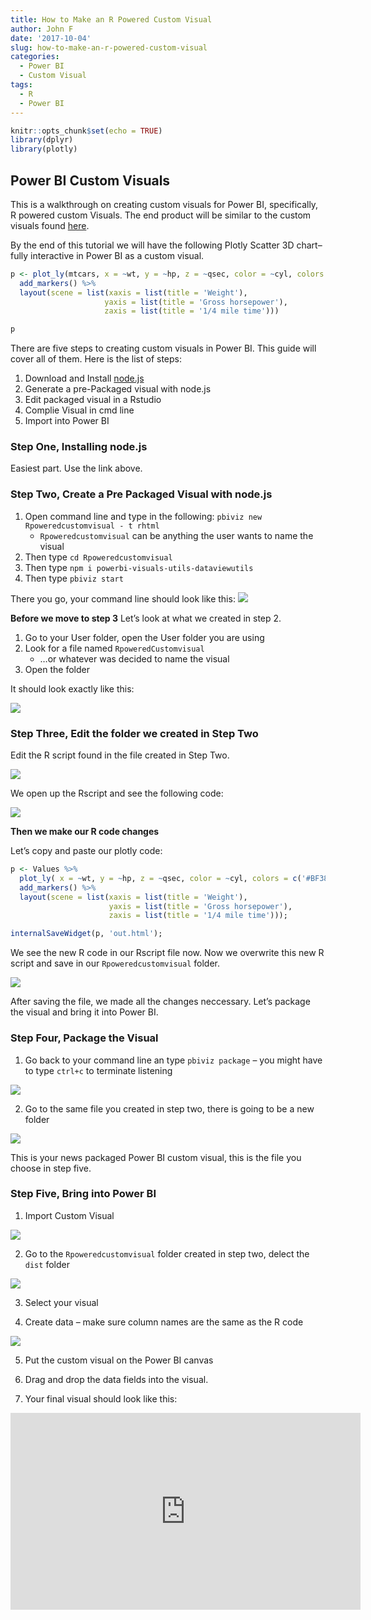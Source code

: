 ```yaml
---
title: How to Make an R Powered Custom Visual
author: John F
date: '2017-10-04'
slug: how-to-make-an-r-powered-custom-visual
categories:
  - Power BI
  - Custom Visual
tags:
  - R
  - Power BI
---
```


```r
knitr::opts_chunk$set(echo = TRUE)
library(dplyr)
library(plotly)
```


## Power BI Custom Visuals

This is a walkthrough on creating custom visuals for Power BI, specifically, R powered custom Visuals. The end product will be similar to the custom visuals found [here](https://powerbi.microsoft.com/en-us/documentation/powerbi-desktop-r-powered-custom-visuals/).  

By the end of this tutorial we will have the following Plotly Scatter 3D chart--fully interactive in Power BI as a custom visual. 

```r
p <- plot_ly(mtcars, x = ~wt, y = ~hp, z = ~qsec, color = ~cyl, colors = c('#BF382A', '#0C4B8E')) %>%
  add_markers() %>%
  layout(scene = list(xaxis = list(title = 'Weight'),
                     yaxis = list(title = 'Gross horsepower'),
                     zaxis = list(title = '1/4 mile time')))

p

```


There are five steps to creating custom visuals in Power BI. This guide will cover all of them. Here is the list of steps:


1. Download and Install [node.js](https://nodejs.org/en/)
2. Generate a pre-Packaged visual with node.js 
3. Edit packaged visual in a Rstudio
4. Complie Visual in cmd line 
5. Import into Power BI 

### Step One, Installing node.js

Easiest part. Use the link above.






### Step Two, Create a Pre Packaged Visual with node.js

1. Open command line and type in the following: `pbiviz new Rpoweredcustomvisual - t rhtml`
      + `Rpoweredcustomvisual` can be anything the user wants to name the visual
2. Then type `cd Rpoweredcustomvisual`
3. Then type `npm i powerbi-visuals-utils-dataviewutils` 
4. Then type `pbiviz start` 

There you go, your command line should look like this: 
\center ![](/static/images/CommandLineAfterRvisualpromt.PNG) \center

__Before we move to step 3__ 
Let's look at what we created in step 2. 

1. Go to your User folder, open the User folder you are using
2. Look for a file named `RpoweredCustomvisual` 
      + ...or whatever was decided to name the visual
3. Open the folder 

It should look exactly like this:

  \center ![](/static/images/What the Packaged R Visual Looks like.PNG) \center








### Step Three, Edit the folder we created in Step Two

Edit the R script found in the file created in Step Two. 

![](/static/images/Rscipt location.PNG)

We open up the Rscript and see the following code:

![](pictures/What the R Script Looks Like before.PNG)

__Then we make our R code changes__ 

Let's copy and paste our plotly code: 

```r

p <- Values %>%
  plot_ly( x = ~wt, y = ~hp, z = ~qsec, color = ~cyl, colors = c('#BF382A', '#0C4B8E')) %>%
  add_markers() %>%
  layout(scene = list(xaxis = list(title = 'Weight'),
                      yaxis = list(title = 'Gross horsepower'),
                      zaxis = list(title = '1/4 mile time')));

internalSaveWidget(p, 'out.html');

```

We see the new R code in our Rscript file now. Now we overwrite this new R script and save in our `Rpoweredcustomvisual` folder. 

![](/static/images/What the code looks like after changing R Script 4.PNG)

After saving the file, we made all the changes neccessary. Let's package the visual and bring it into Power BI. 







### Step Four, Package the Visual

1. Go back to your command line an type `pbiviz package` -- you might have to type `ctrl+c` to terminate listening

  ![](/static/images/packageVisual.PNG)

2. Go to the same file you created in step two, there is going to be a new folder

  ![](/static/images/new fodler created after PACKAGE step.PNG)

This is your news packaged Power BI custom visual, this is the file you choose in step five. 







### Step Five, Bring into Power BI


1. Import Custom Visual 

![](/static/images/Import custom Visual Power BI.PNG)

2. Go to the `Rpoweredcustomvisual` folder created in step two, delect the `dist` folder 

![](/static/images/CustomVisual in folder.PNG)

3. Select your visual

4. Create data -- make sure column names are the same as the R code

![](/static/images/random data for visual.PNG)

5. Put the custom visual on the Power BI canvas 

6. Drag and drop the data fields into the visual.

7. Your final visual should look like this:


<iframe width="560" height="315" src="https://www.youtube.com/embed/cqqa3EhFS1c" frameborder="0" allowfullscreen></iframe>



